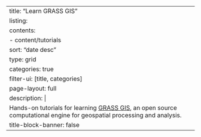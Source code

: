 ---
title: "Learn GRASS GIS"
listing:
    contents: 
        - content/tutorials
    sort: "date desc"
    type: grid
    categories: true
    filter-ui: [title, categories]
page-layout: full
description: |
  Hands-on tutorials for learning [GRASS GIS](https://grass.osgeo.org), an open source computational engine for geospatial processing and analysis.
title-block-banner: false
---